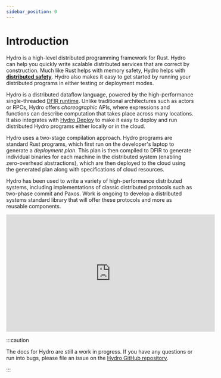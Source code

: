 ```yaml
---
sidebar_position: 0
---
```


# Introduction
Hydro is a high-level distributed programming framework for Rust. Hydro can help you quickly write scalable distributed services that are correct by construction. Much like Rust helps with memory safety, Hydro helps with [**distributed safety**](./correctness.md). Hydro also makes it easy to get started by running your distributed programs in either testing or deployment modes.

Hydro is a distributed dataflow language, powered by the high-performance single-threaded [DFIR runtime](../dfir/index.mdx). Unlike traditional architectures such as actors or RPCs, Hydro offers _choreographic_ APIs, where expressions and functions can describe computation that takes place across many locations. It also integrates with [Hydro Deploy](../deploy/index.md) to make it easy to deploy and run distributed Hydro programs either locally or in the cloud.

Hydro uses a two-stage compilation approach. Hydro programs are standard Rust programs, which first run on the developer's laptop to generate a _deployment plan_. This plan is then compiled to DFIR to generate individual binaries for each machine in the distributed system (enabling zero-overhead abstractions), which are then deployed to the cloud using the generated plan along with specifications of cloud resources.

Hydro has been used to write a variety of high-performance distributed systems, including implementations of classic distributed protocols such as two-phase commit and Paxos. Work is ongoing to develop a distributed systems standard library that will offer these protocols and more as reusable components.

<iframe
width="560"
height="315"
style={{
    display: "block",
    marginLeft: "auto",
    marginRight: "auto",
    marginBottom: "15px"
}}
src="https://www.youtube.com/embed/LdZ94m7anTw?si=5duyR1MjSRRdPJId"
title="YouTube video player"
frameborder="0"
allow="accelerometer; autoplay; clipboard-write; encrypted-media; gyroscope; picture-in-picture; web-share"
referrerpolicy="strict-origin-when-cross-origin"
allowfullscreen
></iframe>

:::caution

The docs for Hydro are still a work in progress. If you have any questions or run into bugs, please file an issue on the [Hydro GitHub repository](https://github.com/hydro-project/hydro).

:::
